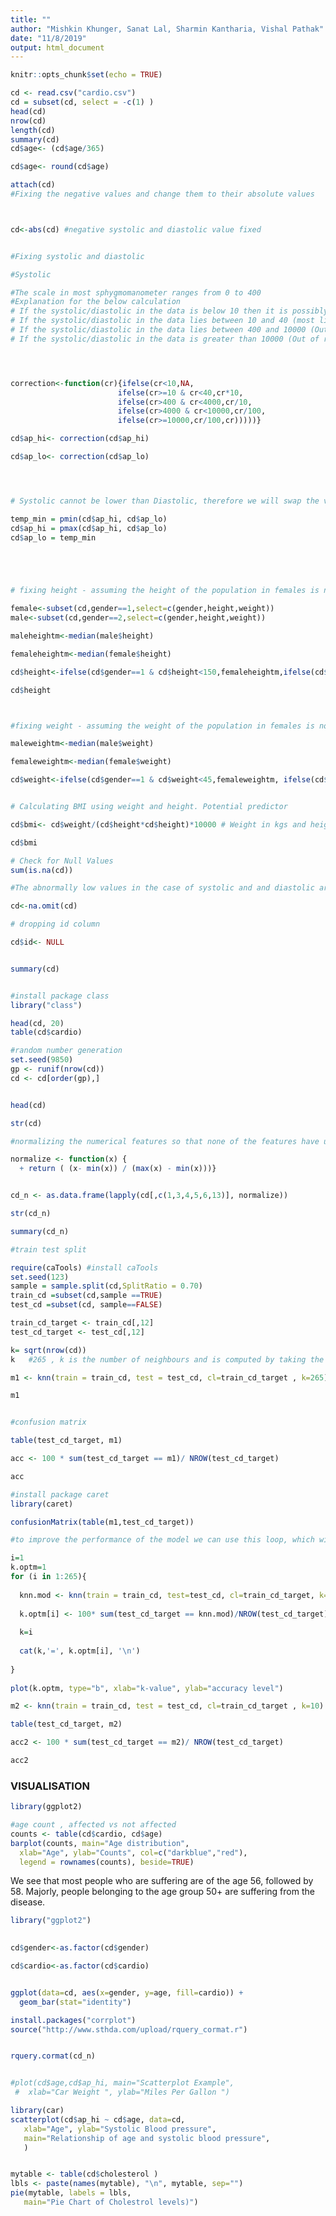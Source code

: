 ```yaml
---
title: ""
author: "Mishkin Khunger, Sanat Lal, Sharmin Kantharia, Vishal Pathak"
date: "11/8/2019"
output: html_document
---
```


```r
knitr::opts_chunk$set(echo = TRUE)
```

```r

cd <- read.csv("cardio.csv")
cd = subset(cd, select = -c(1) )
head(cd)
nrow(cd)
length(cd)
summary(cd)
cd$age<- (cd$age/365)

cd$age<- round(cd$age) 

```

```r
attach(cd)
#Fixing the negative values and change them to their absolute values



cd<-abs(cd) #negative systolic and diastolic value fixed 


#Fixing systolic and diastolic

#Systolic 

#The scale in most sphygmomanometer ranges from 0 to 400 
#Explanation for the below calculation
# If the systolic/diastolic in the data is below 10 then it is possibly an error and would be 
# If the systolic/diastolic in the data lies between 10 and 40 (most likely a typing error), then the data will be multiplied by 10
# If the systolic/diastolic in the data lies between 400 and 10000 (Out of range and possible typing errors), then the data will be divided by 100
# If the systolic/diastolic in the data is greater than 10000 (Out of range and possible typing errors), then the data will be divided by 100




correction<-function(cr){ifelse(cr<10,NA,
                        ifelse(cr>=10 & cr<40,cr*10,        
                        ifelse(cr>400 & cr<4000,cr/10,
                        ifelse(cr>4000 & cr<10000,cr/100,       
                        ifelse(cr>=10000,cr/100,cr)))))}

cd$ap_hi<- correction(cd$ap_hi)

cd$ap_lo<- correction(cd$ap_lo)




# Systolic cannot be lower than Diastolic, therefore we will swap the values where such is the case in the dataset

temp_min = pmin(cd$ap_hi, cd$ap_lo)
cd$ap_hi = pmax(cd$ap_hi, cd$ap_lo)
cd$ap_lo = temp_min





# fixing height - assuming the height of the population in females is not less than 150 cm(approx. 4 feet 11 inches) and not less than 155 cm(5 ft 1 inches) in males and not above 191 cm (6 Ft 2 inches) in females and not above 6 ft 6 inches in male . Replacing the value below these parameters by their respective medians 

female<-subset(cd,gender==1,select=c(gender,height,weight))
male<-subset(cd,gender==2,select=c(gender,height,weight))

maleheightm<-median(male$height)

femaleheightm<-median(female$height)

cd$height<-ifelse(cd$gender==1 & cd$height<150,femaleheightm,ifelse(cd$gender==1 & cd$height>191,femaleheightm, ifelse(cd$gender==2 & cd$height<155,maleheightm,ifelse(cd$gender==2 & cd$height>200,maleheightm,cd$height) )))

cd$height



#fixing weight - assuming the weight of the population in females is not less than 45 kgs and not less than 55kgs  in males and both are not greater than 120Kgs. Replacing the value below these parameters by their respective means 

maleweightm<-median(male$weight)

femaleweightm<-median(female$weight)

cd$weight<-ifelse(cd$gender==1 & cd$weight<45,femaleweightm, ifelse(cd$gender==1 & cd$weight>120,femaleweightm,ifelse(cd$gender==2 & cd$weight<55,maleweightm,ifelse(cd$gender==2 & cd$weight>120,maleweightm,cd$weight))))


# Calculating BMI using weight and height. Potential predictor 

cd$bmi<- cd$weight/(cd$height*cd$height)*10000 # Weight in kgs and height in cms

cd$bmi

# Check for Null Values
sum(is.na(cd))

#The abnormally low values in the case of systolic and and diastolic are converted to NA. As they are very low in number (32) and contribute to only 0.04% of the data, they can be dropped.  

cd<-na.omit(cd) 

# dropping id column 

cd$id<- NULL


summary(cd)



```

```r
#install package class
library("class")

head(cd, 20)
table(cd$cardio)

#random number generation
set.seed(9850)
gp <- runif(nrow(cd))
cd <- cd[order(gp),]


head(cd)

str(cd)

#normalizing the numerical features so that none of the features have undue influence on the prediction of our classes

normalize <- function(x) {
  + return ( (x- min(x)) / (max(x) - min(x)))}


cd_n <- as.data.frame(lapply(cd[,c(1,3,4,5,6,13)], normalize))

str(cd_n)

summary(cd_n)

#train test split

require(caTools) #install caTools
set.seed(123)
sample = sample.split(cd,SplitRatio = 0.70)
train_cd =subset(cd,sample ==TRUE)
test_cd =subset(cd, sample==FALSE)

train_cd_target <- train_cd[,12]
test_cd_target <- test_cd[,12]

k= sqrt(nrow(cd))
k   #265 , k is the number of neighbours and is computed by taking the suared root of the total number of observations. Preferably should be an odd number beacuse in default mode KNN takes majority vote and in case of a tie its good to have an odd number

m1 <- knn(train = train_cd, test = test_cd, cl=train_cd_target , k=265)

m1


#confusion matrix

table(test_cd_target, m1)

acc <- 100 * sum(test_cd_target == m1)/ NROW(test_cd_target)

acc

#install package caret
library(caret)

confusionMatrix(table(m1,test_cd_target))

#to improve the performance of the model we can use this loop, which will give the best value of k

i=1
k.optm=1
for (i in 1:265){
  
  knn.mod <- knn(train = train_cd, test=test_cd, cl=train_cd_target, k=i)
  
  k.optm[i] <- 100* sum(test_cd_target == knn.mod)/NROW(test_cd_target)
  
  k=i
  
  cat(k,'=', k.optm[i], '\n')
  
}
 
plot(k.optm, type="b", xlab="k-value", ylab="accuracy level")


```
```r
m2 <- knn(train = train_cd, test = test_cd, cl=train_cd_target , k=10)

table(test_cd_target, m2)

acc2 <- 100 * sum(test_cd_target == m2)/ NROW(test_cd_target)

acc2

```
### VISUALISATION
```r
library(ggplot2)

#age count , affected vs not affected
counts <- table(cd$cardio, cd$age)
barplot(counts, main="Age distribution",
  xlab="Age", ylab="Counts", col=c("darkblue","red"),
  legend = rownames(counts), beside=TRUE)

```
We see that most people who are suffering are of the age 56, followed by 58.
Majorly, people belonging to the age group 50+ are suffering from the disease.


```r
library("ggplot2")

 
cd$gender<-as.factor(cd$gender)

cd$cardio<-as.factor(cd$cardio)


ggplot(data=cd, aes(x=gender, y=age, fill=cardio)) +
  geom_bar(stat="identity")

```


```r


install.packages("corrplot")
source("http://www.sthda.com/upload/rquery_cormat.r")


rquery.cormat(cd_n)



```

```r


#plot(cd$age,cd$ap_hi, main="Scatterplot Example",
 #  xlab="Car Weight ", ylab="Miles Per Gallon ")

library(car)
scatterplot(cd$ap_hi ~ cd$age, data=cd,
   xlab="Age", ylab="Systolic Blood pressure",
   main="Relationship of age and systolic blood pressure",
   )


mytable <- table(cd$cholesterol )
lbls <- paste(names(mytable), "\n", mytable, sep="")
pie(mytable, labels = lbls,
   main="Pie Chart of Cholestrol levels)")
```